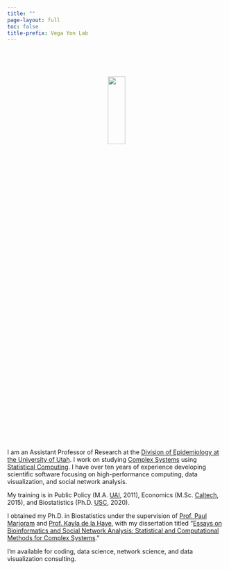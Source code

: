 ```yaml
---
title: ""
page-layout: full
toc: false
title-prefix: Vega Yon Lab
---
```


<!-- Header Section with Background Image and Logo -->
::: {.header style="background-image: url('img/paisaje.jpg'); background-size: cover; background-repeat: no-repeat; background-attachment: scroll; background-position-x: center; background-position-y: top; text-align: center; padding: 50px 0;"}
![](img/logo.svg){style="width: 20%; max-width: 70%; min-width: 200px;"}
:::

<!-- Welcome Section -->

I am an Assistant Professor of Research at the [Division of Epidemiology at the University of Utah](https://medicine.utah.edu/internalmedicine/epidemiology/){target="_blank"}. I work on studying [Complex Systems](https://cssociety.org/about-us/what-are-cs){target="_blank"} using [Statistical Computing](https://en.wikipedia.org/wiki/Computational_statistics){target="_blank"}. I have over ten years of experience developing scientific software focusing on high-performance computing, data visualization, and social network analysis.

<!-- Bio Section
::: {.bio-content}
### About Me -->

My training is in Public Policy (M.A. [UAI](https://www.uai.cl/){target="_blank"}, 2011), Economics (M.Sc. [Caltech](https://caltech.edu){target="_blank"}, 2015), and Biostatistics (Ph.D. [USC](https://usc.edu){target="_blank"}, 2020).

I obtained my Ph.D. in Biostatistics under the supervision of [Prof. Paul Marjoram](https://scholar.google.com/citations?user=Zj5ky5gAAAAJ&hl=en){target="_blank"} and [Prof. Kayla de la Haye](https://kayladelahaye.net){target="_blank"}, with my dissertation titled "[Essays on Bioinformatics and Social Network Analysis: Statistical and Computational Methods for Complex Systems](thesis.pdf){target="_blank"}."

I'm available for coding, data science, network science, and data visualization consulting.
